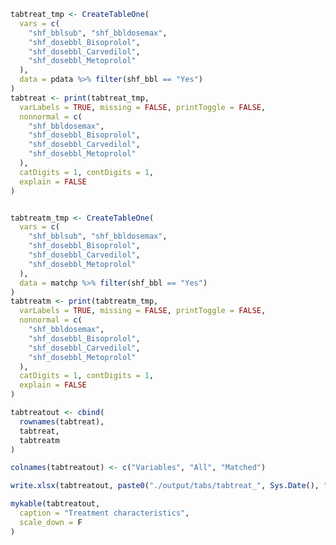 ```r

tabtreat_tmp <- CreateTableOne(
  vars = c(
    "shf_bblsub", "shf_bbldosemax",
    "shf_dosebbl_Bisoprolol",
    "shf_dosebbl_Carvedilol",
    "shf_dosebbl_Metoprolol"
  ),
  data = pdata %>% filter(shf_bbl == "Yes")
)
tabtreat <- print(tabtreat_tmp,
  varLabels = TRUE, missing = FALSE, printToggle = FALSE,
  nonnormal = c(
    "shf_bbldosemax",
    "shf_dosebbl_Bisoprolol",
    "shf_dosebbl_Carvedilol",
    "shf_dosebbl_Metoprolol"
  ),
  catDigits = 1, contDigits = 1,
  explain = FALSE
)


tabtreatm_tmp <- CreateTableOne(
  vars = c(
    "shf_bblsub", "shf_bbldosemax",
    "shf_dosebbl_Bisoprolol",
    "shf_dosebbl_Carvedilol",
    "shf_dosebbl_Metoprolol"
  ),
  data = matchp %>% filter(shf_bbl == "Yes")
)
tabtreatm <- print(tabtreatm_tmp,
  varLabels = TRUE, missing = FALSE, printToggle = FALSE,
  nonnormal = c(
    "shf_bbldosemax",
    "shf_dosebbl_Bisoprolol",
    "shf_dosebbl_Carvedilol",
    "shf_dosebbl_Metoprolol"
  ),
  catDigits = 1, contDigits = 1,
  explain = FALSE
)

tabtreatout <- cbind(
  rownames(tabtreat),
  tabtreat,
  tabtreatm
)

colnames(tabtreatout) <- c("Variables", "All", "Matched")

write.xlsx(tabtreatout, paste0("./output/tabs/tabtreat_", Sys.Date(), ".xlsx"))

mykable(tabtreatout,
  caption = "Treatment characteristics",
  scale_down = F
)
```

